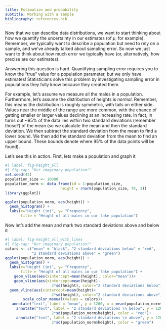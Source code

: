 ```yaml
---
title: Estimation and probability
subtitle: Working with a sample
bibliography: references.bib
---
```


Now that we can describe data distributions, we want to start thinking about how
we quantify the uncertainty in our estimates (of $\mu$, for example). Remember,
we typically want to describe a population but need to rely on a sample, and
we've already talked about sampling error. So now we just want to think about
how much error we typically have (or, alternatively, how precise are our
estimates).

Answering this question is hard. Quantifying sampling error requires you to know
the "true" value for a population parameter, but we only have estimates!
Statisticians solve this problem by investigating sampling error in populations
they fully know because they created them.

For example, let's assume we measure all the males in a population. Furthermore,
let's assume the distribution of heights is *normal*. Remember, this means the
distribution is roughly symmetric, with tails on either side. Values near the
middle of the range are more common, with the chance of getting smaller or
larger values declining at an increasing rate. In fact, in turns out \~95% of
the data lies within two standard deviations (remember those?) of the mean (so
we calculate the mean and then the standard deviation. We then subtract the
standard deviation from the mean to find a lower bound. We then add the standard
deviation from the mean to find an upper bound. These bounds denote where 95% of
the data points will be found).

Let's see this in action. First, lets make a population and graph it

```r
#| label: fig-height_all
#| fig-cap: "Our imaginary population!"
set.seed(42)
population_size <- 10000
population_norm <- data.frame(id = 1:population_size, 
                         height = rnorm(population_size, 70, 3))
library(ggplot2)

ggplot(population_norm, aes(height)) + 
  geom_histogram() +
  labs(x="Height (in)", y= "Frequency",
       title = "Height of all males in our fake population")
```

Now let's add the mean and mark two standard deviations above and below it

```r
#| label: fig-height_all_with_lines
#| fig-cap: "Our imaginary population!"
colors <- c("mean" = "black", "2 standard deviations below" = "red", 
            "2 standard deviations above" = "green")
ggplot(population_norm, aes(height)) + 
  geom_histogram() +
  labs(x="Height (in)", y= "Frequency",
       title = "Height of all males in our fake population") +
    geom_vline(aes(xintercept=mean(height), color="mean"))+
    geom_vline(aes(xintercept=mean(height)-
                     2*sd(height), color="2 standard deviations below"))+
  geom_vline(aes(xintercept=mean(height)+
                     2*sd(height), color="2 standard deviations above")) +
        scale_color_manual(values = colors)+
   annotate("text", label = "mean", y = 1200, x = mean(population_norm$height), color = "black") +
     annotate("text", label = "2 standard deviations \n below", y = 1200, x = mean(population_norm$height)-
                     2*sd(population_norm$height), color = "red")+
     annotate("text", label = "2 standard deviations \n above", y = 1200, x = mean(population_norm$height)+
                     2*sd(population_norm$height), color = "green")
```
